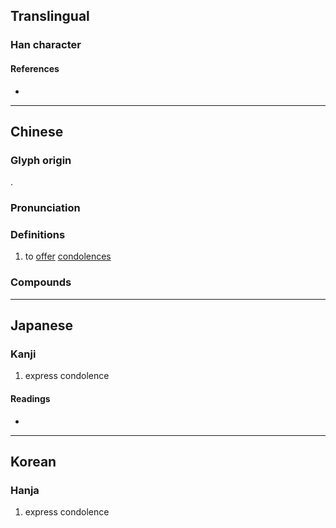 {{character info/new}}
==Translingual==

===Han character===
{{Han char|rn=30|rad=口|as=07|sn=10|four=60061|canj=RYMR|ids=⿰口言}}

====References====
* {{Han ref|kx=0191.240|dkj=03690|dj=0411.010|hdz=10632.130|uh=5501|ud=21761|bh=ADF1|bd=44529}}

----

==Chinese==
{{zh-forms}}

===Glyph origin===
{{Han etym}}
{{Han compound|口|言|ls=psc|c1=s|c2=p|t1=mouth}}.

===Pronunciation===
{{zh-pron
|m=yàn
|c=jin6
|mc=y
|oc=y
|cat=v
}}

===Definitions===
{{zh-hanzi}}

# to [[offer]] [[condolences]]

===Compounds===
{{zh-der|唁勞|唁弔|*弔唁|吊唁|慰唁|電唁|唁電}}

----

==Japanese==

===Kanji===
{{ja-kanji|grade=|rs=口07}}

# express condolence

====Readings====
* {{ja-readings|on=[[げん]] (gen), [[ごん]] (gon)|kun=[[とむらう]] (tomurau)}}

----

==Korean==

===Hanja===
{{ko-hanja|hangeul=언|rv=eon|mr=ŏn}}

# express condolence